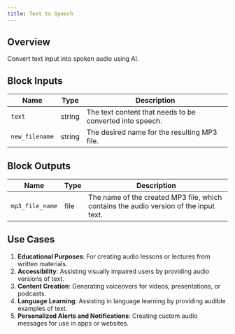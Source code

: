 ```yaml
---
title: Text to Speech
---
```


## Overview

Convert text input into spoken audio using AI.

## Block Inputs

| Name           | Type   | Description                                              |
| -------------- | ------ | -------------------------------------------------------- |
| `text`         | string | The text content that needs to be converted into speech. |
| `new_filename` | string | The desired name for the resulting MP3 file.             |

## Block Outputs

| Name            | Type | Description                                                                           |
| --------------- | ---- | ------------------------------------------------------------------------------------- |
| `mp3_file_name` | file | The name of the created MP3 file, which contains the audio version of the input text. |

## Use Cases

1. **Educational Purposes**: For creating audio lessons or lectures from written materials.
2. **Accessibility**: Assisting visually impaired users by providing audio versions of text.
3. **Content Creation**: Generating voiceovers for videos, presentations, or podcasts.
4. **Language Learning**: Assisting in language learning by providing audible examples of text.
5. **Personalized Alerts and Notifications**: Creating custom audio messages for use in apps or websites.
